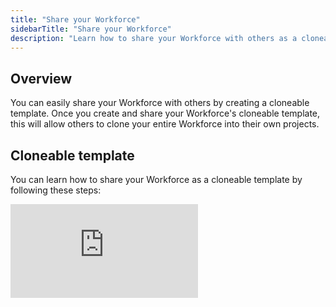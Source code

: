 ```yaml
---
title: "Share your Workforce"
sidebarTitle: "Share your Workforce"
description: "Learn how to share your Workforce with others as a cloneable template"
---
```


## Overview

You can easily share your Workforce with others by creating a cloneable template. Once you create and share your Workforce's cloneable template, this will allow others to clone your entire Workforce into their own projects. 

## Cloneable template

You can learn how to share your Workforce as a cloneable template by following these steps: 

<div style={{ width:"100%",position:"relative","padding-top":"56.75%" }}>
<iframe src="https://app.supademo.com/embed/cmbfspjqz498wsn1r8t02b75k?embed_v=2" frameBorder="0" title="Relevanceai Demo" allow="clipboard-write" webkitallowfullscreen="true" mozallowfullscreen="true" allowfullscreen style={{ position:"absolute",top:0,left:0,width:"100%",height:"100%",border:"3px solid #5E43CE",borderRadius:"10px" }} />

</div>

1. Open your Workforce and click 'Run'
2. Then, click 'Share'
3. Toggle on the button to create a cloneable template of your Workforce
4. Click on 'Enable public access' after reading through the message on the screen that pops up
5. Finally, click on 'Copy' to copy the link to your Workforce's cloneable template and share it with others!

## Frequently asked questions

<Accordion title="Can I share Workforces with free customers?">Unfortunately, the Workforce feature is not available to our free customers, so they will not be able to open the link.</Accordion>